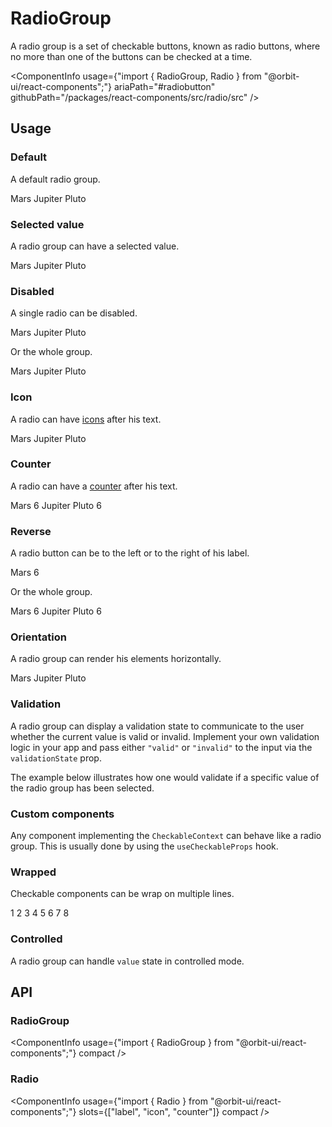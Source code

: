 
<Meta
    title="Components/RadioGroup"
    id="radio-group"
/>

# RadioGroup

<Tagline>A radio group is a set of checkable buttons, known as radio buttons, where no more than one of the buttons can be checked at a time.</Tagline>

<ComponentInfo
    usage={"import { RadioGroup, Radio } from \"@orbit-ui/react-components\";"}
    ariaPath="#radiobutton"
    githubPath="/packages/react-components/src/radio/src"
/>

## Usage

### Default

A default radio group.

<Preview>
    <Story name="default">
        <RadioGroup>
            <Radio value="mars">Mars</Radio>
            <Radio value="jupiter">Jupiter</Radio>
            <Radio value="pluto">Pluto</Radio>
        </RadioGroup>
    </Story>
</Preview>

### Selected value

A radio group can have a selected value.

<Preview>
    <Story name="selected">
        <RadioGroup defaultValue="jupiter">
            <Radio value="mars">Mars</Radio>
            <Radio value="jupiter">Jupiter</Radio>
            <Radio value="pluto">Pluto</Radio>
        </RadioGroup>
    </Story>
</Preview>

### Disabled

A single radio can be disabled.

<Preview>
    <Story name="disabled radio">
        <RadioGroup>
            <Radio disabled value="mars">Mars</Radio>
            <Radio value="jupiter">Jupiter</Radio>
            <Radio value="pluto">Pluto</Radio>
        </RadioGroup>
    </Story>
</Preview>

Or the whole group.

<Preview>
    <Story name="disabled group">
        <RadioGroup disabled>
            <Radio value="mars">Mars</Radio>
            <Radio value="jupiter">Jupiter</Radio>
            <Radio value="pluto">Pluto</Radio>
        </RadioGroup>
    </Story>
</Preview>

### Icon

A radio can have [icons](?path=/docs/icon-gallery--page) after his text.

<Preview>
    <Story name="icon">
        <RadioGroup>
            <Radio value="mars">
                <Text>Mars</Text>
                <LightbulbIcon />
            </Radio>
            <Radio value="jupiter">Jupiter</Radio>
            <Radio value="pluto">Pluto</Radio>
        </RadioGroup>
    </Story>
</Preview>

### Counter

A radio can have a [counter](?path=/docs/counter--default-story) after his text.

<Preview>
    <Story name="counter">
        <RadioGroup>
            <Radio value="mars">
                <Text>Mars</Text>
                <Counter>6</Counter>
            </Radio>
            <Radio value="jupiter">Jupiter</Radio>
            <Radio value="pluto">
                <Text>Pluto</Text>
                <Counter>6</Counter>
            </Radio>
        </RadioGroup>
    </Story>
</Preview>

### Reverse

A radio button can be to the left or to the right of his label.

<Preview>
    <Story name="reverse radio">
        <Radio reverse value="mars">
            <Text>Mars</Text>
            <LightbulbIcon />
            <Counter>6</Counter>
        </Radio>
    </Story>
</Preview>

Or the whole group.

<Preview>
    <Story name="reverse group">
        <RadioGroup reverse>
            <Radio value="mars">
                <Text>Mars</Text>
                <LightbulbIcon />
                <Counter>6</Counter>
            </Radio>
            <Radio value="jupiter">Jupiter</Radio>
            <Radio value="pluto">
                <Text>Pluto</Text>
                <Counter variant="divider">6</Counter>
            </Radio>
        </RadioGroup>
    </Story>
</Preview>

### Orientation

A radio group can render his elements horizontally.

<Preview>
    <Story name="orientation">
        <RadioGroup orientation="horizontal">
            <Radio value="mars">Mars</Radio>
            <Radio value="jupiter">Jupiter</Radio>
            <Radio value="pluto">Pluto</Radio>
        </RadioGroup>
    </Story>
</Preview>

### Validation

A radio group can display a validation state to communicate to the user whether the current value is valid or invalid. Implement your own validation logic in your app and pass either `"valid"` or `"invalid"` to the input via the `validationState` prop.

The example below illustrates how one would validate if a specific value of the radio group has been selected.

<Preview filePath="/radio/docs/ValueSelectedValidation" />

### Custom components

Any component implementing the `CheckableContext` can behave like a radio group. This is usually done by using the `useCheckableProps` hook.

<Preview filePath="/radio/docs/CustomGroup" />

### Wrapped

Checkable components can be wrap on multiple lines.

<Preview>
    <Story name="wrap toggle buttons">
        <Div width={12}>
            <RadioGroup wrap gap={2} orientation="horizontal">
                <ToggleButton value="1" variant="secondary" shape="circular">1</ToggleButton>
                <ToggleButton value="2" variant="secondary" shape="circular">2</ToggleButton>
                <ToggleButton value="3" variant="secondary" shape="circular">3</ToggleButton>
                <ToggleButton value="4" variant="secondary" shape="circular">4</ToggleButton>
                <ToggleButton value="5" variant="secondary" shape="circular">5</ToggleButton>
                <ToggleButton value="6" variant="secondary" shape="circular">6</ToggleButton>
                <ToggleButton value="7" variant="secondary" shape="circular">7</ToggleButton>
                <ToggleButton value="8" variant="secondary" shape="circular">8</ToggleButton>
            </RadioGroup>
        </Div>
    </Story>
</Preview>

### Controlled

A radio group can handle `value` state in controlled mode.

<Preview filePath="/radio/docs/ControlledRadioGroup" />

## API

### RadioGroup

<ComponentInfo
    usage={"import { RadioGroup } from \"@orbit-ui/react-components\";"}
    compact
/>

<ArgsTable of={InnerRadioGroup} sort="alpha" />

### Radio

<ComponentInfo
    usage={"import { Radio } from \"@orbit-ui/react-components\";"}
    slots={["label", "icon", "counter"]}
    compact
/>

<ArgsTable of={InnerRadio} sort="alpha" />
